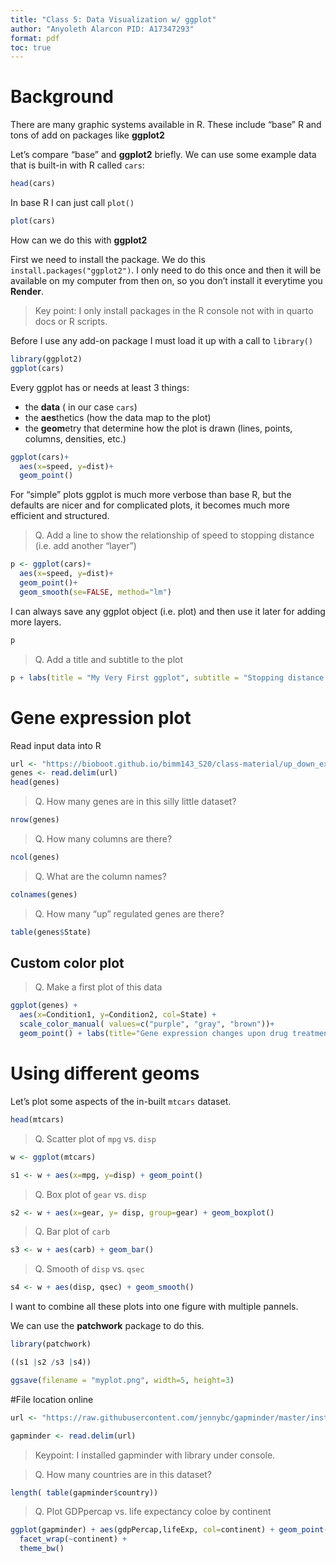 ```yaml
---
title: "Class 5: Data Visualization w/ ggplot"
author: "Anyoleth Alarcon PID: A17347293"
format: pdf
toc: true
---
```


# Background

There are many graphic systems available in R. These include "base" R and tons of add on packages like **ggplot2**

Let's compare "base" and **ggplot2** briefly. We can use some example data that is built-in with R called `cars`:

```r
head(cars)
```

In base R I can just call `plot()`

```r
plot(cars)
```

How can we do this with **ggplot2**

First we need to install the package. We do this `install.packages("ggplot2")`. I only need to do this once and then it will be available on my computer from then on, so you don't install it everytime you **Render**.

> Key point: I only install packages in the R console not with in quarto docs or R scripts.

Before I use any add-on package I must load it up with a call to `library()`

```r
library(ggplot2)
ggplot(cars)
```

Every ggplot has  or needs at least 3 things:

- the **data** ( in our case `cars`)
- the **aes**thetics (how the data map to the plot)
- the **geom**etry that determine how the plot is drawn (lines, points, columns, densities, etc.)

```r
ggplot(cars)+
  aes(x=speed, y=dist)+
  geom_point()
```


For "simple" plots ggplot is much more verbose than base R, but the defaults are nicer and for complicated plots, it becomes much more efficient and structured.

> Q. Add a line to show the relationship of speed to stopping distance (i.e. add another "layer")

```r
p <- ggplot(cars)+
  aes(x=speed, y=dist)+
  geom_point()+
  geom_smooth(se=FALSE, method="lm")

```

I can always save any ggplot object (i.e. plot) and then use it later for adding more layers.

```r
p
```

> Q. Add a title and subtitle to the plot

```r
p + labs(title = "My Very First ggplot", subtitle = "Stopping distance of old cars", caption = "BIMM143", x = "Speed (MPG)", y ="Stopping distance (ft)") + theme_bw()

```

# Gene expression plot

Read input data into R

```r
url <- "https://bioboot.github.io/bimm143_S20/class-material/up_down_expression.txt"
genes <- read.delim(url)
head(genes)
```
> Q. How many genes are in this silly little dataset?

```r
nrow(genes)
```
> Q. How many columns are there?

```r
ncol(genes)
```
> Q. What are the column names?

```r
colnames(genes)
```
> Q. How many "up" regulated genes are there?

```r
table(genes$State)
```

## Custom color plot

> Q. Make a first plot of this data

```r
ggplot(genes) + 
  aes(x=Condition1, y=Condition2, col=State) +
  scale_color_manual( values=c("purple", "gray", "brown"))+
  geom_point() + labs(title="Gene expression changes upon drug treatment", subtitle = "Example 2", caption="BIMM143", x="Control (no drug)", y="Drug treated") + theme_bw()
```


# Using different geoms

Let's plot some aspects of the in-built `mtcars` dataset. 

```r
head(mtcars)
```

> Q. Scatter plot of `mpg` vs. `disp`

```r
w <- ggplot(mtcars)
```

```r
s1 <- w + aes(x=mpg, y=disp) + geom_point()
```

> Q. Box plot of `gear` vs. `disp`

```r
s2 <- w + aes(x=gear, y= disp, group=gear) + geom_boxplot()
```

> Q. Bar plot of `carb`

```r
s3 <- w + aes(carb) + geom_bar()
```

> Q. Smooth of `disp` vs. `qsec`

```r
s4 <- w + aes(disp, qsec) + geom_smooth()
```

I want to combine all these plots into one figure with multiple pannels.

We can use the **patchwork** package to do this.

```r
library(patchwork)

((s1 |s2 /s3 |s4))

```

```r
ggsave(filename = "myplot.png", width=5, height=3)

```
#File location online 


```r
url <- "https://raw.githubusercontent.com/jennybc/gapminder/master/inst/extdata/gapminder.tsv"

gapminder <- read.delim(url)
```
> Keypoint: I installed gapminder with library under console.

> Q. How many countries are in this dataset?

```r
length( table(gapminder$country))
```

> Q. Plot GDPpercap vs. life expectancy coloe by continent

```r
ggplot(gapminder) + aes(gdpPercap,lifeExp, col=continent) + geom_point(alpha=0.3) +
  facet_wrap(~continent) +
  theme_bw()
```

